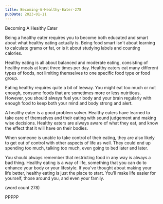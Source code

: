 ```yaml
---
title: Becoming-A-Healthy-Eater-278
pubDate: 2023-01-11
---
```


Becoming A Healthy Eater

Being a healthy eater requires you to become both
educated and smart about what healthy eating 
actually is.  Being food smart isn't about 
learning to calculate grams or fat, or is it 
about studying labels and counting calories.

Healthy eating is all about balanced and moderate
eating, consisting of healthy meals at least 
three times per day.  Healthy eaters eat many
different types of foods, not limiting themselves
to one specific food type or food group.

Eating healthy requires quite a bit of leeway.  You
might eat too much or not enough, consume 
foods that are sometimes more or less nutritious.
However, you should always fuel your body and 
your brain regularly with enough food to keep 
both your mind and body strong and alert.

A healthy eater is a good problem solver.  Healthy
eaters have learned to take care of themselves
and their eating with sound judgement and making
wise decisions.  Healthy eaters are always aware
of what they eat, and know the effect that it 
will have on their bodies.

When someone is unable to take control of their
eating, they are also likely to get out of control
with other aspects of life as well.  They could
end up spending too much, talking too much, even
going to bed later and later.  

You should always remember that restricting food
in any way is always a bad thing.  Healthy eating
is a way of life, something that you can do to
enhance your body or your lifestyle.  If you've
thought about making your life better, healthy
eating is just the place to start.  You'll make
life easier for yourself, those around you, and 
even your family.  

(word count 278)

PPPPP